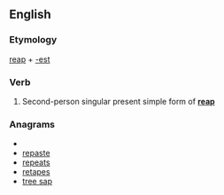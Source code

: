 ==English==

===Etymology===
[[reap]] + [[-est]]

===Verb===
{{en-verb form}}

# {{archaic}} Second-person singular present simple form of '''[[reap]]'''

===Anagrams===
* {{alphagram|aeeprst}}
* [[repaste#English|repaste]]
* [[repeats#English|repeats]]
* [[retapes#English|retapes]]
* [[tree sap#English|tree sap]]